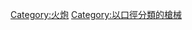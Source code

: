 {{Commons category|35 mm artillery}}

[[Category:火炮|Category:火炮]]
[[Category:以口徑分類的槍械|Category:以口徑分類的槍械]]